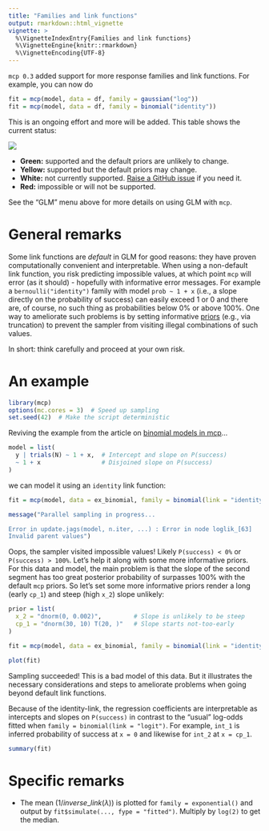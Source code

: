 ```yaml
---
title: "Families and link functions"
output: rmarkdown::html_vignette
vignette: >
  %\VignetteIndexEntry{Families and link functions}
  %\VignetteEngine{knitr::rmarkdown}
  %\VignetteEncoding{UTF-8}
---
```


`mcp 0.3` added support for more response families and link functions. For example, you can now do

```r
fit = mcp(model, data = df, family = gaussian("log"))
fit = mcp(model, data = df, family = binomial("identity"))
```


This is an ongoing effort and more will be added. This table shows the current status:

![](https://github.com/lindeloev/mcp/raw/docs/vignettes/_figures/mcp_glm_status.png)

 * **Green:** supported and the default priors are unlikely to change.
 * **Yellow:** supported but the default priors may change.
 * **White:** not currently supported. [Raise a GitHub issue](https://github.com/lindeloev/mcp/issues) if you need it.
 * **Red:** impossible or will not be supported.

See the "GLM" menu above for more details on using GLM with `mcp`.


# General remarks
Some link functions are *default* in GLM for good reasons: they have proven computationally convenient and interpretable. When using a non-default link function, you risk predicting impossible values, at which point `mcp` will error (as it should) - hopefully with informative error messages. For example a `bernoulli("identity")` family with model `prob ~ 1 + x` (i.e., a slope directly on the probability of success) can easily exceed 1 or 0 and there are, of course, no such thing as probabilities below 0% or above 100%. One way to ameliorate such problems is by setting informative [priors](../articles/priors.html) (e.g., via truncation) to prevent the sampler from visiting illegal combinations of such values.

In short: think carefully and proceed at your own risk.


# An example

```r
library(mcp)
options(mc.cores = 3)  # Speed up sampling
set.seed(42)  # Make the script deterministic
```


Reviving the example from the article on [binomial models in mcp](../articles/binomial.html)...

```r
model = list(
  y | trials(N) ~ 1 + x,  # Intercept and slope on P(success)
  ~ 1 + x                 # Disjoined slope on P(success)
)
```

we can model it using an `identity` link function:

```r
fit = mcp(model, data = ex_binomial, family = binomial(link = "identity"))
```

```r
message("Parallel sampling in progress...

Error in update.jags(model, n.iter, ...) : Error in node loglik_[63]
Invalid parent values")
```


Oops, the sampler visited impossible values! Likely `P(success) < 0%` or `P(success) > 100%`. Let's help it along with some more informative priors. For this data and model, the main problem is that the slope of the second segment has too great posterior probability of surpasses 100% with the default `mcp` priors. So let's set some more informative priors render a long (early `cp_1`) and steep (high `x_2`) slope unlikely:

```r
prior = list(
  x_2 = "dnorm(0, 0.002)",         # Slope is unlikely to be steep
  cp_1 = "dnorm(30, 10) T(20, )"   # Slope starts not-too-early
)

fit = mcp(model, data = ex_binomial, family = binomial(link = "identity"), prior = prior)
```

```r
plot(fit)
```

Sampling succeeded! This is a bad model of this data. But it illustrates the necessary considerations and steps to ameliorate problems when going beyond default link functions. 

Because of the identity-link, the regression coefficients are interpretable as intercepts and slopes on `P(success)` in contrast to the "usual" log-odds fitted when `family = binomial(link = "logit")`. For example, `int_1` is inferred probability of success at `x = 0` and likewise for `int_2` at `x = cp_1`.

```r
summary(fit)
```


# Specific remarks

 * The mean ($1 / {inverse\_link}(\lambda)$) is plotted for `family = exponential()` and output by `fit$simulate(..., fype = "fitted")`. Multiply by `log(2)` to get the median.

